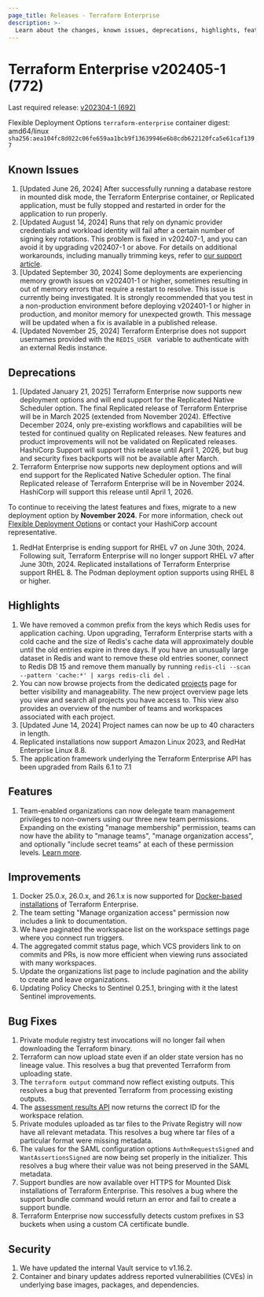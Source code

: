 ```yaml
---
page_title: Releases - Terraform Enterprise
description: >-
  Learn about the changes, known issues, deprecations, highlights, features, improvements, bug fixes, and security fixes for the v202405-1 (772) release.
---
```


# Terraform Enterprise v202405-1 (772)

Last required release: [v202304-1 (692)](/terraform/enterprise/releases/2023/v202304-1)

Flexible Deployment Options `terraform-enterprise` container digest: amd64/linux `sha256:aea104fc8d022c06fe659aa1bcb9f13639946e6b8cdb622120fca5e61caf1397`

## Known Issues
1. [Updated June 26, 2024] After successfully running a database restore in mounted disk mode, the Terraform Enterprise container, or Replicated application, must be fully stopped and restarted in order for the application to run properly.
1. [Updated August 14, 2024] Runs that rely on dynamic provider credentials and workload identity will fail after a certain number of signing key rotations. This problem is fixed in v202407-1, and you can avoid it by upgrading v202407-1 or above. For details on additional workarounds, including manually trimming keys, refer to [our support article](https://support.hashicorp.com/hc/en-us/articles/31715716966419-Issue-with-OIDC-Vault-key-rotation-mechanism-to-incorrectly-identify-the-newest-signing-key).
1. [Updated September 30, 2024] Some deployments are experiencing memory growth issues on v202401-1 or higher, sometimes resulting in out of memory errors that require a restart to resolve. This issue is currently being investigated. It is strongly recommended that you test in a non-production environment before deploying v202401-1 or higher in production, and monitor memory for unexpected growth. This message will be updated when a fix is available in a published release.
2. [Updated November 25, 2024] Terraform Enterprise does not support usernames provided with the  `REDIS_USER ` variable to  authenticate with an external Redis instance.

## Deprecations
1. [Updated January 21, 2025] Terraform Enterprise now supports new deployment options and will end support for the Replicated Native Scheduler option.
   The final Replicated release of Terraform Enterprise will be in March 2025 (extended from November 2024). Effective December 2024,
   only pre-existing workflows and capabilities will be tested for continued quality on Replicated releases. New features and product
   improvements will not be validated on Replicated releases. HashiCorp Support will support this release until April 1, 2026, but
   bug and security fixes backports will not be available after March.
1. Terraform Enterprise now supports new deployment options and will end support for the Replicated Native Scheduler option. The final Replicated release of Terraform Enterprise will be in November 2024. HashiCorp will support this release until April 1, 2026.

  To continue to receiving the latest features and fixes, migrate to a new deployment option by **November 2024**. For more information, check out [Flexible Deployment Options](/terraform/enterprise/v202405-1/flexible-deployments/) or contact your HashiCorp account representative.

1. RedHat Enterprise is ending support for RHEL v7 on June 30th, 2024. Following suit, Terraform Enterprise will no longer support RHEL v7 after June 30th, 2024. Replicated installations of Terraform Enterprise support RHEL 8. The Podman deployment option supports using RHEL 8 or higher.


## Highlights

1. We have removed a common prefix from the keys which Redis uses for application caching. Upon upgrading, Terraform Enterprise starts with a cold cache and the size of Redis's cache data will approximately double until the old entries expire in three days. If you have an unusually large dataset in Redis and want to remove these old entries sooner, connect to Redis DB 15 and remove them manually by running `redis-cli --scan --pattern 'cache:*' | xargs redis-cli del `.
1. You can now browse projects from the dedicated [projects](/terraform/cloud-docs/workspaces/organize-workspaces-with-projects) page for better visibility and manageability. The new project overview page lets you view and search all projects you have access to. This view also provides an overview of the number of teams and workspaces associated with each project.
1. [Updated June 14, 2024] Project names can now be up to 40 characters in length.
1. Replicated installations now support Amazon Linux 2023, and RedHat Enterprise Linux 8.8.
1. The application framework underlying the Terraform Enterprise API has been upgraded from Rails 6.1 to 7.1


## Features

1. Team-enabled organizations can now delegate team management privileges to non-owners using our three new team permissions. Expanding on the existing "manage membership" permission, teams can now have the ability to "manage teams", "manage organization access", and optionally "include secret teams" at each of these permission levels. [Learn more](/terraform/cloud-docs/users-teams-organizations/permissions#organization-permissions).


## Improvements

1. Docker 25.0.x, 26.0.x, and 26.1.x is now supported for [Docker-based installations](/terraform/enterprise/v202405-1/flexible-deployments/install/docker/requirements) of Terraform Enterprise.
1. The team setting "Manage organization access" permission now includes a link to documentation.
1. We have paginated the workspace list on the workspace settings page where you connect run triggers.
1. The aggregated commit status page, which VCS providers link to on commits and PRs, is now more efficient when viewing runs associated with many workspaces.
1. Update the organizations list page to include pagination and the ability to create and leave organizations.
1. Updating Policy Checks to Sentinel 0.25.1, bringing with it the latest Sentinel improvements.


## Bug Fixes

1. Private module registry test invocations will no longer fail when downloading the Terraform binary.
1. Terraform can now upload state even if an older state version has no lineage value. This resolves a bug that prevented Terraform from uploading state.
1. The `terraform output` command now reflect existing outputs. This resolves a bug that prevented Terraform from processing existing outputs.
1. The [assessment results API](/terraform/cloud-docs/api-docs/assessment-results) now returns the correct ID for the workspace relation.
1. Private modules uploaded as tar files to the Private Registry will now have all relevant metadata. This resolves a bug where tar files of a particular format were missing metadata.
1. The values for the SAML configuration options `AuthnRequestsSigned` and `WantAssertionsSigned` are now being set properly in the initializer. This resolves a bug where their value was not being preserved in the SAML metadata.
1. Support bundles are now available over HTTPS for Mounted Disk installations of Terraform Enterprise. This resolves a bug where the support bundle command would return an error and fail to create a support bundle.
1. Terraform Enterprise now successfully detects custom prefixes in S3 buckets when using a custom CA certificate bundle.

## Security

1. We have updated the internal Vault service to v1.16.2.
1. Container and binary updates address reported vulnerabilities (CVEs) in underlying base images, packages, and dependencies.
